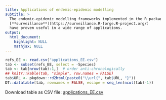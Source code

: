 ```yaml
---
title: Applications of endemic-epidemic modelling
subtitle: >
  The endemic-epidemic modelling frameworks implemented in the R package
  [**surveillance**](https://surveillance.R-forge.R-project.org/)
  have proven useful in a wide range of applications.
output:
  html_document:
    highlight: NULL
    mathjax: NULL
---
```


```r
refs_EE <- read.csv("applications_EE.csv")
tab <- subset(refs_EE, select = -Species)
tab <- tab[nrow(tab):1,]  # order anti-chronologically
## knitr::kable(tab, "simple", row.names = FALSE)
tab$URL <- pkgdown::rd2html(paste0("\\url{", tab$URL, "}"))
DT::datatable(tab, rownames = FALSE, escape = seq_len(ncol(tab)-1))
```

Download table as CSV file: [applications_EE.csv](./applications_EE.csv)
